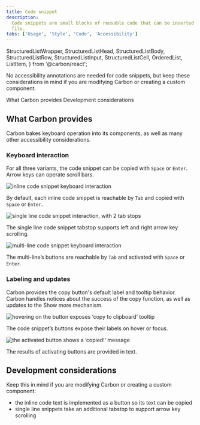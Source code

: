 ```yaml
---
title: Code snippet
description:
  Code snippets are small blocks of reusable code that can be inserted in a code
  file.
tabs: ['Usage', 'Style', 'Code', 'Accessibility']
---
```



  StructuredListWrapper,
  StructuredListHead,
  StructuredListBody,
  StructuredListRow,
  StructuredListInput,
  StructuredListCell,
  OrderedList,
  ListItem,
} from '@carbon/react';

<PageDescription>

No accessibility annotations are needed for code snippets, but keep these
considerations in mind if you are modifying Carbon or creating a custom
component.

</PageDescription>

<AnchorLinks>
  <AnchorLink>What Carbon provides</AnchorLink>
  <AnchorLink>Development considerations</AnchorLink>
</AnchorLinks>

<A11yStatus layout="table" components="Code snippet" />

## What Carbon provides

Carbon bakes keyboard operation into its components, as well as many other
accessibility considerations.

### Keyboard interaction

For all three variants, the code snippet can be copied with `Space` or `Enter`.
Arrow keys can operate scroll bars.

<Row>
<Column colLg={8}>

![inline code snippet keyboard interaction](images/code-snippet-accessibility-1.png)

</Column>
</Row>

By default, each inline code snippet is reachable by `Tab` and copied with
`Space` or `Enter`.

<Row>
<Column colLg={8}>

![single line code snippet interaction, with 2 tab stops](images/code-snippet-accessibility-2.png)

</Column>
</Row>

The single line code snippet tabstop supports left and right arrow key
scrolling.

<Row>
<Column colLg={8}>

![multi-line code snippet keyboard interaction](images/code-snippet-accessibility-3.png)

</Column>
</Row>

The multi-line’s buttons are reachable by `Tab` and activated with `Space` or
`Enter`.

### Labeling and updates

Carbon provides the copy button's default label and tooltip behavior. Carbon
handles notices about the success of the copy function, as well as updates to
the Show more mechanism.

<Row>
<Column colLg={8}>

![hovering on the button exposes ‘copy to clipboard’ tooltip](images/code-snippet-accessibility-4.png)

</Column>
</Row>

The code snippet’s buttons expose their labels on hover or focus.

<Row>
<Column colLg={8}>

![the activated button shows a ‘copied!’ message](images/code-snippet-accessibility-5.png)

</Column>
</Row>

The results of activating buttons are provided in text.

## Development considerations

Keep this in mind if you are modifying Carbon or creating a custom component:

- the inline code text is implemented as a button so its text can be copied
- single line snippets take an additional tabstop to support arrow key scrolling
